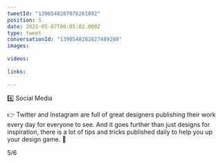 ```yaml
---
tweetId: "1390548207076261892"
position: 5
date: 2021-05-07T06:05:02.000Z
type: tweet
conversationId: "1390548202827489280"
images:
  
videos:
  
links:
  
---
```

4️⃣ Social Media 

👉 Twitter and Instagram are full of great designers publishing their work every day for everyone to see. And it goes further than just designs for inspiration, there is a lot of tips and tricks published daily to help you up your design game. 💪 

5/6
